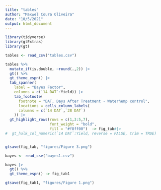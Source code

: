 ```yaml
---
title: "tables"
author: "Maxwel Coura Oliveira"
date: "10/5/2021"
output: html_document
---
```



```r
library(tidyverse)
library(gtExtras)
library(gt)
```


```r
tables <- read_csv("tables.csv")
```

```r
tables %>%
  mutate_if(is.double, ~round(.,2)) |> 
  gt() %>% 
  gt_theme_espn() |> 
  tab_spanner(
    label = "Bayes Factor",
    columns = c(`14 DAT`:Yield)) |> 
    tab_footnote(
      footnote = "DAT, Days After Treatment - Waterhemp control",
      locations = cells_column_labels(
      columns = c(`14 DAT`,`28 DAT`)
    )) |> 
  gt_highlight_rows(rows = c(1,3:5,7), 
                    font_weight = "bold", 
                    fill = "#f8ff00")  -> fig_tab#|> 
#  gt_hulk_col_numeric(`14 DAT`:Yield, reverse = FALSE, trim = TRUE)


gtsave(fig_tab, "figures/Figure 3.png")
```




```r
bayes <- read_csv("bayes1.csv")
```

```r
bayes |> 
  gt() %>% 
  gt_theme_espn() -> fig_tab1

gtsave(fig_tab1, "figures/Figure 1.png")
```

